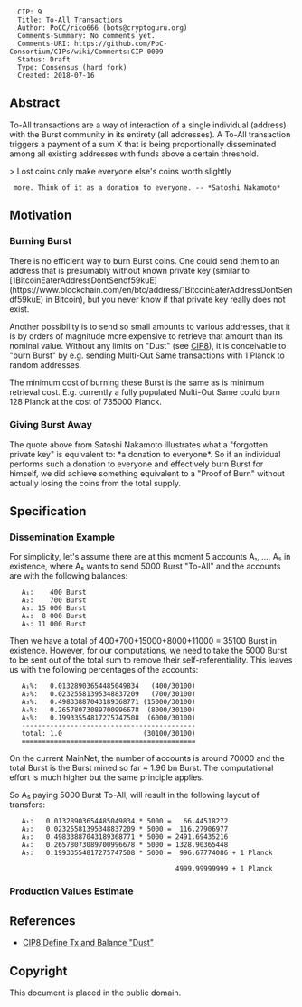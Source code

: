 <pre>
  CIP: 9
  Title: To-All Transactions
  Author: PoCC/rico666 (bots@cryptoguru.org)
  Comments-Summary: No comments yet.
  Comments-URI: https://github.com/PoC-Consortium/CIPs/wiki/Comments:CIP-0009
  Status: Draft
  Type: Consensus (hard fork)
  Created: 2018-07-16
</pre>

==Abstract==

To-All transactions are a way of interaction of a single individual
(address) with the Burst community in its entirety (all addresses). A
To-All transaction triggers a payment of a sum X that is being
proportionally disseminated among all existing addresses with funds
above a certain threshold.

> Lost coins only make everyone else's coins worth slightly
  more. Think of it as a donation to everyone. -- *Satoshi Nakamoto*

==Motivation==

===Burning Burst===

There is no efficient way to burn Burst coins. One could send them to
an address that is presumably without known private key (similar to
[1BitcoinEaterAddressDontSendf59kuE](https://www.blockchain.com/en/btc/address/1BitcoinEaterAddressDontSendf59kuE)
in Bitcoin), but you never know if that private key really does not
exist.

Another possibility is to send so small amounts to various addresses,
that it is by orders of magnitude more expensive to retrieve that
amount than its nominal value. Without any limits on "Dust" (see
[[cip-0008.mediawiki|CIP8]]), it is conceivable to "burn Burst" by
e.g. sending Multi-Out Same transactions with 1 Planck to random
addresses.

The minimum cost of burning these Burst is the same as is minimum
retrieval cost. E.g. currently a fully populated Multi-Out Same could
burn 128 Planck at the cost of 735000 Planck.

===Giving Burst Away===

The quote above from Satoshi Nakamoto illustrates what a "forgotten
private key" is equivalent to: *a donation to everyone*. So if an
individual performs such a donation to everyone and effectively burn
Burst for himself, we did achieve something equivalent to a "Proof of
Burn" without actually losing the coins from the total supply.

==Specification==

===Dissemination Example===


For simplicity, let's assume there are at this moment 5 accounts A₁,
..., A₅ in existence, where A₅ wants to send 5000 Burst "To-All" and
the accounts are with the following balances:

    A₁:    400 Burst
    A₂:    700 Burst
    A₃: 15 000 Burst
    A₄:  8 000 Burst
    A₅: 11 000 Burst

Then we have a total of 400+700+15000+8000+11000 = 35100 Burst in
existence. However, for our computations, we need to take the 5000
Burst to be sent out of the total sum to remove their
self-referentiality. This leaves us with the following percentages of
the accounts:

    A₁%:   0.01328903654485049834   (400/30100)
    A₂%:   0.02325581395348837209   (700/30100)
    A₃%:   0.49833887043189368771 (15000/30100)
    A₄%:   0.26578073089700996678  (8000/30100)
    A₅%:   0.19933554817275747508  (6000/30100)
    -------------------------------------------
    total: 1.0                    (30100/30100)
    ===========================================

On the current MainNet, the number of accounts is around 70000 and the
total Burst is the Burst mined so far ~ 1.96 bn Burst. The
computational effort is much higher but the same principle applies.

So A₅ paying 5000 Burst To-All, will result in the following layout of
transfers:

    A₁:   0.01328903654485049834 * 5000 =   66.44518272
    A₂:   0.02325581395348837209 * 5000 =  116.27906977
    A₃:   0.49833887043189368771 * 5000 = 2491.69435216
    A₄:   0.26578073089700996678 * 5000 = 1328.90365448
    A₅:   0.19933554817275747508 * 5000 =  996.67774086 + 1 Planck
                                          -------------
                                          4999.99999999 + 1 Planck

===Production Values Estimate===




== References ==

* [[cip-0008.mediawiki|CIP8 Define Tx and Balance "Dust"]]

== Copyright ==

This document is placed in the public domain.
